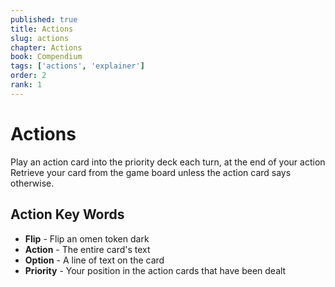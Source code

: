 ```yaml
---
published: true
title: Actions
slug: actions
chapter: Actions
book: Compendium
tags: ['actions', 'explainer']
order: 2
rank: 1
---
```


# Actions

Play an action card into the priority deck each turn, at the end of your action Retrieve your card from the game board unless the action card says otherwise.

## Action Key Words

-   **Flip** - Flip an omen token dark
-   **Action** - The entire card's text
-   **Option** - A line of text on the card
-   **Priority** - Your position in the action cards that have been dealt

